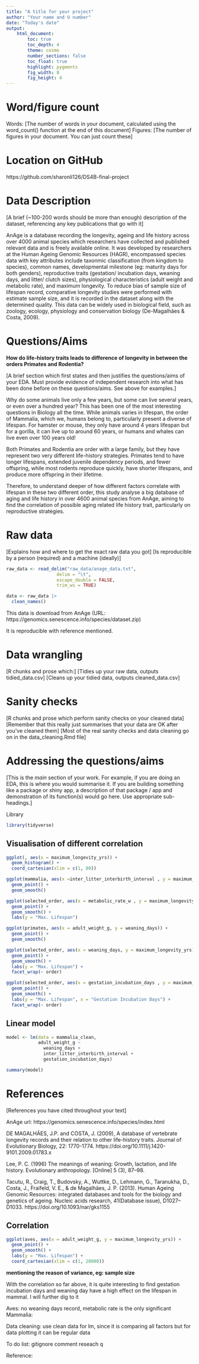```yaml
---
title: "A title for your project"
author: "Your name and U number"
date: "Today's date"
output:  
    html_document:
        toc: true
        toc_depth: 4
        theme: cosmo
        number_sections: false
        toc_float: true
        highlight: pygments
        fig_width: 8
        fig_height: 4
---
```

# Word/figure count

Words: [The number of words in your document, calculated using the word_count() function at the end of this document]
Figures: [The number of figures in your document. You can just count these]

# Location on GitHub

https://github.com/sharonli126/DS4B-final-project 

# Data Description

[A brief (~100-200 words should be more than enough) description of the dataset, referencing any key publications that go with it]

AnAge is a database recording the longevity, ageing and life history across over 4000 animal species which researchers have collected and published relevant data and is freely available online. It was developed by researchers at the Human Ageing Genomic Resources (HAGR), encompassed species data with key attributes include taxonmic classification (from kingdom to species), common names, developmental milestone (eg: maturity days for both genders), reproductive traits (gestation/ incubation days, weaning days, and litter/ clutch sizes), physiological characteristics (adult weight and metabolic rate), and maximum longevity. To reduce bias of sample size of lifespan record, comparative longevity studies were performed with estimate sample size, and it is recorded in the dataset along with the determined quality. This data can be widely used in biological field, such as zoology, ecology, physiology and conservation biology (De-Magalhães & Costa, 2009).    

# Questions/Aims

__How do life-history traits leads to difference of longevity in between the orders Primates and Rodentia?__

[A brief section which first states and then justifies the questions/aims of your EDA. Must provide evidence of independent research into what has been done before on these questions/aims. See above for examples.]

Why do some animals live only a few years, but some can live several years, or even over a hundred year? This has been one of the most interesting questions in Biology all the time. While animals varies in lifespan, the order of Mammalia, which we, humans belong to, particularly present a diverse of lifespan. For hamster or mouse, they only have around 4 years lifespan but for a gorilla, it can live up to around 60 years, or humans and whales can live even over 100 years old! 

Both Primates and Rodentia are order with a large family, but they have represent two very different life-history strategies. Primates tend to have longer lifespans, extended juvenile dependency periods, and fewer offspring, while most rodents reproduce quickly, have shorter lifespans, and produce more offspring in their lifetime.  

Therefore, to understand deeper of how different factors correlate with lifespan in these two different order, this study analyse a big database of aging and life history in over 4600 animal species from AnAge, aiming to find the correlation of possible aging related life history trait, particularly on reproductive strategies.

# Raw data

[Explains how and where to get the exact raw data you got]
[Is reproducible by a person (required) and a machine (ideally)]

```r
raw_data <- read_delim("raw_data/anage_data.txt", 
                   delim = "\t", 
                   escape_double = FALSE, 
                   trim_ws = TRUE)

data <- raw_data |>
  clean_names()
```

This data is download from AnAge (URL: https://genomics.senescence.info/species/dataset.zip)

It is reproducible with reference mentioned.


# Data wrangling

[R chunks and prose which:]
[Tidies up your raw data, outputs tidied_data.csv]
[Cleans up your tidied data, outputs cleaned_data.csv]

# Sanity checks

[R chunks and prose which perform sanity checks on your cleaned data]
[Remember that this really just summarises that your data are OK after you've cleaned them]
[Most of the real sanity checks and data cleaning go on in the data_cleaning.Rmd file]

# Addressing the questions/aims

[This is the *main* section of your work. For example, if you are doing an EDA, this is where you would summarise it. If you are building something like a package or shiny app, a description of that package / app and demonstration of its function(s) would go here. Use appropriate sub-headings.]

Library
```r
library(tidyverse)
```

## Visualisation of different correlation

```r
ggplot(, aes(x = maximum_longevity_yrs)) +
  geom_histogram() +
  coord_cartesian(xlim = c(1, 80))
```

```r
ggplot(mammalia, aes(x =inter_litter_interbirth_interval , y = maximum_longevity_yrs)) +
  geom_point() + 
  geom_smooth()
```

```r
ggplot(selected_order, aes(x = metabolic_rate_w , y = maximum_longevity_yrs)) +
  geom_point() + 
  geom_smooth() +
  labs(y = "Max. Lifespan")
```

```r
ggplot(primates, aes(x = adult_weight_g, y = weaning_days)) +
  geom_point() +
  geom_smooth()
```

```r
ggplot(selected_order, aes(x = weaning_days, y = maximum_longevity_yrs)) +
  geom_point() + 
  geom_smooth() +
  labs(y = "Max. Lifespan") +
  facet_wrap(~ order)
```


```r
ggplot(selected_order, aes(x = gestation_incubation_days , y = maximum_longevity_yrs)) +
  geom_point() + 
  geom_smooth() +
  labs(y = "Max. Lifespan", x = "Gestation Incubation Days") +
  facet_wrap(~ order)
```

## Linear model
```r
model <- lm(data = mammalia_clean,
            adult_weight_g ~  
              weaning_days +
              inter_litter_interbirth_interval + 
              gestation_incubation_days)

summary(model)
```



# References

[References you have cited throughout your text]

AnAge url: https://genomics.senescence.info/species/index.html

DE MAGALHÃES, J.P. and COSTA, J. (2009), A database of vertebrate longevity records and their relation to other life-history traits. Journal of Evolutionary Biology, 22: 1770-1774. https://doi.org/10.1111/j.1420-9101.2009.01783.x

Lee, P. C. (1996) The meanings of weaning: Growth, lactation, and life history. Evolutionary anthropology. [Online] 5 (3), 87–98.

Tacutu, R., Craig, T., Budovsky, A., Wuttke, D., Lehmann, G., Taranukha, D., Costa, J., Fraifeld, V. E., & de Magalhães, J. P. (2013). Human Ageing Genomic Resources: integrated databases and tools for the biology and genetics of ageing. Nucleic acids research, 41(Database issue), D1027–D1033. https://doi.org/10.1093/nar/gks1155



## Correlation


```r
ggplot(aves, aes(x = adult_weight_g, y = maximum_longevity_yrs)) +
  geom_point() + 
  geom_smooth() +
  labs(y = "Max. Lifespan") +
  coord_cartesian(xlim = c(1, 20000))
```






__mentioning the reason of variance, eg: sample size__





With the correlation so far above, it is quite interesting to find gestation incubation days and weaning day have a high effect on the lifespan in mammal. I will further dig to it

Aves: no weaning days record, metabolic rate is the only significant
Mammalia: 

Data cleaning: use clean data for lm, since it is comparing all factors but for data plotting it can be regular data

To do list:
gitignore comment
reseach q


Reference:




